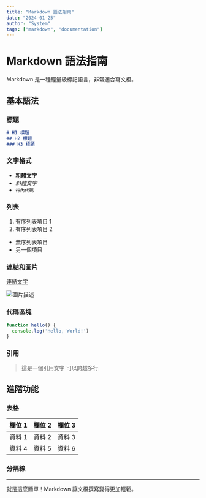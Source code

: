 ```yaml
---
title: "Markdown 語法指南"
date: "2024-01-25"
author: "System"
tags: ["markdown", "documentation"]
---
```


# Markdown 語法指南

Markdown 是一種輕量級標記語言，非常適合寫文檔。

## 基本語法

### 標題
```markdown
# H1 標題
## H2 標題  
### H3 標題
```

### 文字格式
- **粗體文字**
- *斜體文字*
- `行內代碼`

### 列表
1. 有序列表項目 1
2. 有序列表項目 2

- 無序列表項目
- 另一個項目

### 連結和圖片
[連結文字](https://example.com)

![圖片描述](https://via.placeholder.com/300x200)

### 代碼區塊
```javascript
function hello() {
  console.log('Hello, World!')
}
```

### 引用
> 這是一個引用文字
> 可以跨越多行

## 進階功能

### 表格
| 欄位 1 | 欄位 2 | 欄位 3 |
|--------|--------|--------|
| 資料 1 | 資料 2 | 資料 3 |
| 資料 4 | 資料 5 | 資料 6 |

### 分隔線
---

就是這麼簡單！Markdown 讓文檔撰寫變得更加輕鬆。 
